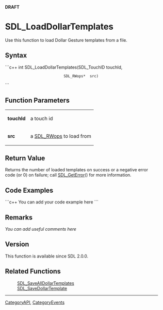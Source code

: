 <!-- pragma section-numbers off -->
<!-- pragma camelcase off -->
'''DRAFT'''


<!-- #*^*^*^*^*See http://wiki.libsdl.org/moin.cgi/SGFunctions for details on editing this page*^*^*^*^* -->


= SDL_LoadDollarTemplates =
Use this function to load Dollar Gesture templates from a file.




== Syntax ==
```c++
int SDL_LoadDollarTemplates(SDL_TouchID touchId,
                            SDL_RWops*  src)
```


== Function Parameters ==
{|
|'''touchId'''
|a touch id
|-
|'''src'''
|a [[SDL_RWops]] to load from
|}


== Return Value ==
Returns the number of loaded templates on success or a negative error code (or 0) on failure; call [[SDL_GetError]]() for more information.


== Code Examples ==
```c++
You can add your code example here
```

<!-- #Leave this section as-is unless you have a code example to put in.  In that case, replace You can add your code example here with your code example following the Style Guide instructions.  Leave the rest of the markup alone and delete this comment. -->


== Remarks ==
''You can add useful comments here''

<!-- #Leave this section as-is unless you have a remark to put in.  In that case, replace ''You can add useful comments here'' with your remark(s) following the Style Guide instructions.  Leave the rest of the markup alone and delete this comment. -->

== Version ==
This function is available since SDL 2.0.0.

== Related Functions ==
:[[SDL_SaveAllDollarTemplates]]
:[[SDL_SaveDollarTemplate]]

----
[[CategoryAPI]], [[CategoryEvents]]
<!-- #See the Style Guide for instructions on editing the footer. -->
